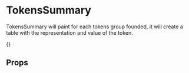 
<Meta title="TokensSummary" component={TokensSummary} />

# TokensSummary

TokensSummary will paint for each tokens group founded, it will create a table with the representation and value of the token.

<div>
  {<TokensSummary tokens={readTokensFromFile('TokensSummary')}></TokensSummary>}
</div>

## Props

<Props of={TokensSummary} />
